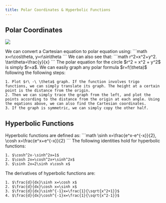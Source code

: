 ```yaml
---
title: Polar Coordinates & Hyperbolic Functions
---
```



## Polar Coordinates

![](././img/polar.jpg)


<Block variant="primary" title="Equations relating Rolar and Cartesian coordinates">
We can convert a Cartesian equation to polar equation using:
```math
x=r\cos\theta,     y=r\sin\theta
```
We can also see that:
```math
r^2=x^2+y^2.     \tan\theta=\frac{y}{x}
```
The polar equation for the circle $r^2 = x^2 + y^2$ is simply $r=a$.
</Block>



















<Block variant="knowledge" title="Graphing">
We can easily graph any polar formula $r=f(\theta)$ following the following steps:

    1. Plot $r\ -\ \theta$ graph. If the function involves trigo functions, we can simply translate its graph. The height at a certain point is the distance from the origin.
    2. Then we can simply trace the graph from the left, and plot the points according to the distance from the origin at each angle. Using the eqations above, we can also find the Cartesian coordinates.
    3. If the graph is symmetric, we can simply copy the other half.
</Block>



## Hyperbolic Functions


<Block variant="primary" title="Hyperbolic functions">
Hyperbolic functions are defined as:
```math
\sinh x=\frac{e^x-e^{-x}}{2},    \cosh x=\frac{e^x+e^{-x}}{2}
```
</Block>


<Block variant="knowledge" title="Hyperbolic identities">
The following identities hold for hyperbolic functions:

    1. $\cosh^2x-\sinh^2x=1$
    2. $\cosh 2x=\cosh^2x+\sinh^2x$
    3. $\sinh 2x=2\sinh x\cosh x$
</Block>


<Block variant="knowledge" title="Derivatives of hyperbolic functions">
The derivatives of hyperbolic functions are:

    1. $\frac{d}{dx}\sinh x=\cosh x$
    2. $\frac{d}{dx}\cosh x=\sinh x$
    3. $\frac{d}{dx}\sinh^{-1}x=\frac{1}{\sqrt{x^2+1}}$
    4. $\frac{d}{dx}\cosh^{-1}x=\frac{1}{\sqrt{x^2-1}}$
</Block>
